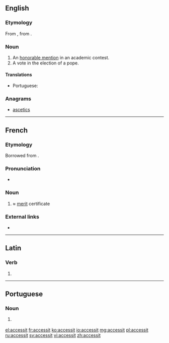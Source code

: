 ==English==

===Etymology===
From {{etyl|la|en}} {{m|la|accessit||he came near}}, from {{m|la|accēdō|approach}}.

===Noun===
{{en-noun}}

# An [[honorable mention]] in an academic contest.
# A vote in the election of a pope.

====Translations====
{{trans-top|honorable mention in an academic contest}}
* Portuguese: {{t|pt|accessit|m}}
{{trans-mid}}
{{trans-bottom}}

===Anagrams===
* [[ascetics#English|ascetics]]

----

==French==

===Etymology===
Borrowed from {{etyl|la|fr}} {{m|la|accessit}}.

===Pronunciation===
* {{IPA|/aksɛsit/|/aksesit/|lang=fr}}

===Noun===
{{fr-noun|m}}

# {{label|fr|school}} ≈ [[merit]] certificate

===External links===
* {{R:TLFi}}

----

==Latin==

===Verb===
{{la-verb-form|accessit}}

# {{inflection of|accēdō||3|s|perf|actv|indc|lang=la}}

----

==Portuguese==

===Noun===
{{pt-noun|m|s|pl2=accessit}}

# {{l|en|accessit}} {{gloss|honorable mention in an academic contest}}

[[el:accessit]]
[[fr:accessit]]
[[ko:accessit]]
[[io:accessit]]
[[mg:accessit]]
[[pl:accessit]]
[[ru:accessit]]
[[sv:accessit]]
[[vi:accessit]]
[[zh:accessit]]